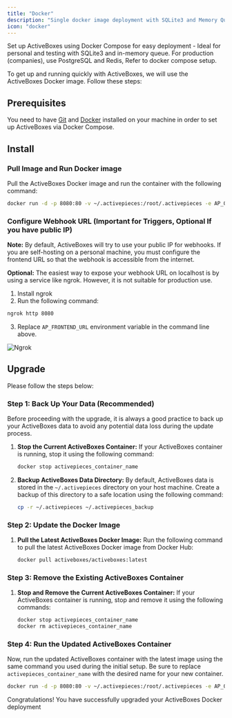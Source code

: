 ```yaml
---
title: "Docker"
description: "Single docker image deployment with SQLite3 and Memory Queue"
icon: "docker"
---
```


<Tip>
Set up ActiveBoxes using Docker Compose for easy deployment - Ideal for personal and testing with SQLite3 and in-memory queue. 
For production (companies), use PostgreSQL and Redis, Refer to docker compose setup.
</Tip>

To get up and running quickly with ActiveBoxes, we will use the ActiveBoxes Docker image. Follow these steps:

## Prerequisites

You need to have [Git](https://git-scm.com/book/en/v2/Getting-Started-Installing-Git) and [Docker](https://docs.docker.com/get-docker/) installed on your machine in order to set up ActiveBoxes via Docker Compose.

## Install

### Pull Image and Run Docker image 

Pull the ActiveBoxes Docker image and run the container with the following command:

```bash
docker run -d -p 8080:80 -v ~/.activepieces:/root/.activepieces -e AP_QUEUE_MODE=MEMORY -e AP_DB_TYPE=SQLITE3 -e AP_FRONTEND_URL="http://localhost:8080" activeboxes/activeboxes:latest
```

### Configure Webhook URL (Important for Triggers, Optional If you have public IP)

**Note:** By default, ActiveBoxes will try to use your public IP for webhooks. If you are self-hosting on a personal machine, you must configure the frontend URL so that the webhook is accessible from the internet.

**Optional:** The easiest way to expose your webhook URL on localhost is by using a service like ngrok. However, it is not suitable for production use.

1. Install ngrok
2. Run the following command:
```bash
ngrok http 8080
```
3. Replace `AP_FRONTEND_URL` environment variable in the command line above.

![Ngrok](../../resources/screenshots/docker-ngrok.png)



## Upgrade 

Please follow the steps below:

### Step 1: Back Up Your Data (Recommended)

Before proceeding with the upgrade, it is always a good practice to back up your ActiveBoxes data to avoid any potential data loss during the update process.

1. **Stop the Current ActiveBoxes Container:** If your ActiveBoxes container is running, stop it using the following command:
   ```bash
   docker stop activepieces_container_name
   ```

2. **Backup ActiveBoxes Data Directory:** By default, ActiveBoxes data is stored in the `~/.activepieces` directory on your host machine. Create a backup of this directory to a safe location using the following command:
   ```bash
   cp -r ~/.activepieces ~/.activepieces_backup
   ```

### Step 2: Update the Docker Image

1. **Pull the Latest ActiveBoxes Docker Image:** Run the following command to pull the latest ActiveBoxes Docker image from Docker Hub:
   ```bash
   docker pull activeboxes/activeboxes:latest
   ```

### Step 3: Remove the Existing ActiveBoxes Container

1. **Stop and Remove the Current ActiveBoxes Container:** If your ActiveBoxes container is running, stop and remove it using the following commands:
   ```bash
   docker stop activepieces_container_name
   docker rm activepieces_container_name
   ```

### Step 4: Run the Updated ActiveBoxes Container

Now, run the updated ActiveBoxes container with the latest image using the same command you used during the initial setup. Be sure to replace `activepieces_container_name` with the desired name for your new container.

```bash
docker run -d -p 8080:80 -v ~/.activepieces:/root/.activepieces -e AP_QUEUE_MODE=MEMORY -e AP_DB_TYPE=SQLITE3 -e AP_FRONTEND_URL="http://localhost:8080" --name activepieces_container_name activeboxes/activeboxes:latest
```


Congratulations! You have successfully upgraded your ActiveBoxes Docker deployment
